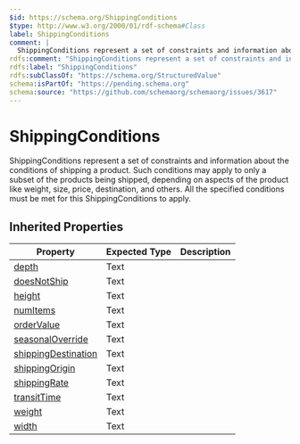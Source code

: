 ```yaml
---
$id: https://schema.org/ShippingConditions
$type: http://www.w3.org/2000/01/rdf-schema#Class
label: ShippingConditions
comment: |
  ShippingConditions represent a set of constraints and information about the conditions of shipping a product. Such conditions may apply to only a subset of the products being shipped, depending on aspects of the product like weight, size, price, destination, and others. All the specified conditions must be met for this ShippingConditions to apply.
rdfs:comment: "ShippingConditions represent a set of constraints and information about the conditions of shipping a product. Such conditions may apply to only a subset of the products being shipped, depending on aspects of the product like weight, size, price, destination, and others. All the specified conditions must be met for this ShippingConditions to apply."
rdfs:label: "ShippingConditions"
rdfs:subClassOf: "https://schema.org/StructuredValue"
schema:isPartOf: "https://pending.schema.org"
schema:source: "https://github.com/schemaorg/schemaorg/issues/3617"
---
```


# ShippingConditions

ShippingConditions represent a set of constraints and information about the conditions of shipping a product. Such conditions may apply to only a subset of the products being shipped, depending on aspects of the product like weight, size, price, destination, and others. All the specified conditions must be met for this ShippingConditions to apply.

## Inherited Properties

| Property | Expected Type | Description |
| --- | --- | --- |
| [depth](https://schema.org/depth) | Text |  |
| [doesNotShip](https://schema.org/doesNotShip) | Text |  |
| [height](https://schema.org/height) | Text |  |
| [numItems](https://schema.org/numItems) | Text |  |
| [orderValue](https://schema.org/orderValue) | Text |  |
| [seasonalOverride](https://schema.org/seasonalOverride) | Text |  |
| [shippingDestination](https://schema.org/shippingDestination) | Text |  |
| [shippingOrigin](https://schema.org/shippingOrigin) | Text |  |
| [shippingRate](https://schema.org/shippingRate) | Text |  |
| [transitTime](https://schema.org/transitTime) | Text |  |
| [weight](https://schema.org/weight) | Text |  |
| [width](https://schema.org/width) | Text |  |
